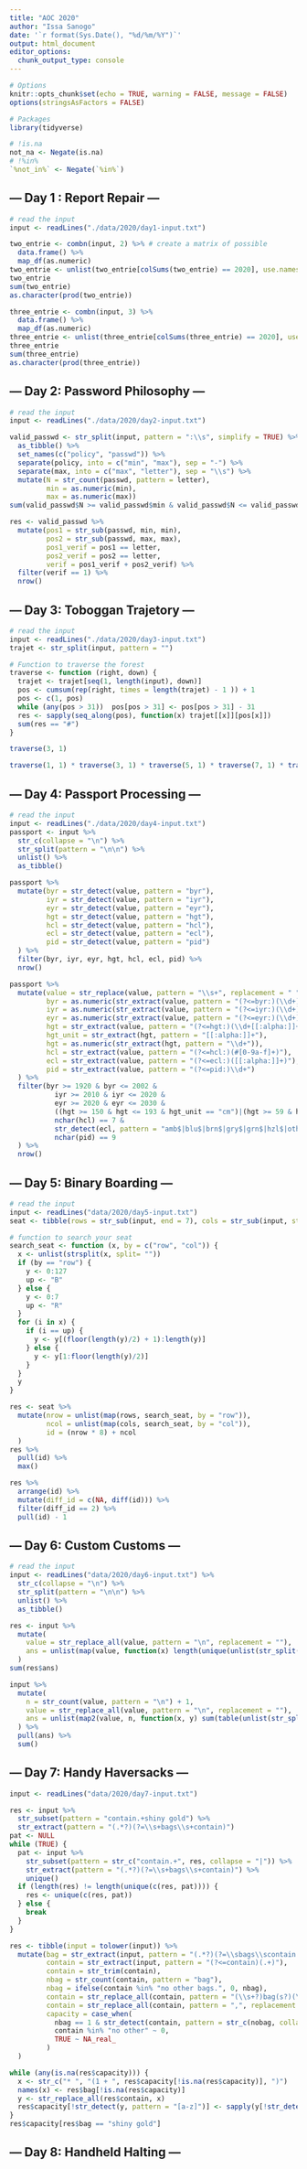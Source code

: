 ```yaml
---
title: "AOC 2020"
author: "Issa Sanogo"
date: '`r format(Sys.Date(), "%d/%m/%Y")`'
output: html_document
editor_options: 
  chunk_output_type: console
---
```


```r
# Options
knitr::opts_chunk$set(echo = TRUE, warning = FALSE, message = FALSE)
options(stringsAsFactors = FALSE)

# Packages
library(tidyverse)
```

```r
# !is.na
not_na <- Negate(is.na)
# !%in%
`%not_in%` <- Negate(`%in%`)
```

## --- Day 1 : Report Repair ---

```r
# read the input
input <- readLines("./data/2020/day1-input.txt")
```

```r
two_entrie <- combn(input, 2) %>% # create a matrix of possible
  data.frame() %>%
  map_df(as.numeric)
two_entrie <- unlist(two_entrie[colSums(two_entrie) == 2020], use.names = FALSE)
two_entrie
sum(two_entrie)
as.character(prod(two_entrie))
```

```r
three_entrie <- combn(input, 3) %>%
  data.frame() %>%
  map_df(as.numeric)
three_entrie <- unlist(three_entrie[colSums(three_entrie) == 2020], use.names = FALSE)
three_entrie
sum(three_entrie)
as.character(prod(three_entrie))
```

## --- Day 2: Password Philosophy ---

```r
# read the input
input <- readLines("./data/2020/day2-input.txt")
```

```r
valid_passwd <- str_split(input, pattern = ":\\s", simplify = TRUE) %>% 
  as_tibble() %>% 
  set_names(c("policy", "passwd")) %>% 
  separate(policy, into = c("min", "max"), sep = "-") %>% 
  separate(max, into = c("max", "letter"), sep = "\\s") %>% 
  mutate(N = str_count(passwd, pattern = letter),
         min = as.numeric(min),
         max = as.numeric(max))
sum(valid_passwd$N >= valid_passwd$min & valid_passwd$N <= valid_passwd$max)
```

```r
res <- valid_passwd %>%
  mutate(pos1 = str_sub(passwd, min, min),
         pos2 = str_sub(passwd, max, max),
         pos1_verif = pos1 == letter,
         pos2_verif = pos2 == letter,
         verif = pos1_verif + pos2_verif) %>%
  filter(verif == 1) %>% 
  nrow()
```

## --- Day 3: Toboggan Trajetory ---

```r
# read the input
input <- readLines("./data/2020/day3-input.txt")
trajet <- str_split(input, pattern = "")

# Function to traverse the forest
traverse <- function (right, down) {
  trajet <- trajet[seq(1, length(input), down)]
  pos <- cumsum(rep(right, times = length(trajet) - 1 )) + 1
  pos <- c(1, pos)
  while (any(pos > 31))  pos[pos > 31] <- pos[pos > 31] - 31
  res <- sapply(seq_along(pos), function(x) trajet[[x]][pos[x]])
  sum(res == "#") 
}
```

```r
traverse(3, 1)
```

```r
traverse(1, 1) * traverse(3, 1) * traverse(5, 1) * traverse(7, 1) * traverse(1, 2)
```

## --- Day 4: Passport Processing ---

```r
# read the input
input <- readLines("./data/2020/day4-input.txt")
passport <- input %>%
  str_c(collapse = "\n") %>%
  str_split(pattern = "\n\n") %>%
  unlist() %>%
  as_tibble()
```

```r
passport %>% 
  mutate(byr = str_detect(value, pattern = "byr"),
         iyr = str_detect(value, pattern = "iyr"),
         eyr = str_detect(value, pattern = "eyr"),
         hgt = str_detect(value, pattern = "hgt"),
         hcl = str_detect(value, pattern = "hcl"),
         ecl = str_detect(value, pattern = "ecl"),
         pid = str_detect(value, pattern = "pid")
  ) %>%
  filter(byr, iyr, eyr, hgt, hcl, ecl, pid) %>% 
  nrow()
```

```r
passport %>% 
  mutate(value = str_replace(value, pattern = "\\s+", replacement = " "),
         byr = as.numeric(str_extract(value, pattern = "(?<=byr:)(\\d+)")),
         iyr = as.numeric(str_extract(value, pattern = "(?<=iyr:)(\\d+)")),
         eyr = as.numeric(str_extract(value, pattern = "(?<=eyr:)(\\d+)")),
         hgt = str_extract(value, pattern = "(?<=hgt:)(\\d+[[:alpha:]]+)"),
         hgt_unit = str_extract(hgt, pattern = "[[:alpha:]]+"),
         hgt = as.numeric(str_extract(hgt, pattern = "\\d+")),
         hcl = str_extract(value, pattern = "(?<=hcl:)(#[0-9a-f]+)"),
         ecl = str_extract(value, pattern = "(?<=ecl:)([[:alpha:]]+)"),
         pid = str_extract(value, pattern = "(?<=pid:)\\d+")
  ) %>%
  filter(byr >= 1920 & byr <= 2002 &
           iyr >= 2010 & iyr <= 2020 &
           eyr >= 2020 & eyr <= 2030 &
           ((hgt >= 150 & hgt <= 193 & hgt_unit == "cm")|(hgt >= 59 & hgt <= 76 & hgt_unit == "in")) &
           nchar(hcl) == 7 &
           str_detect(ecl, pattern = "amb$|blu$|brn$|gry$|grn$|hzl$|oth$") &
           nchar(pid) == 9
  ) %>% 
  nrow()
```

## --- Day 5: Binary Boarding ---

```r
# read the input
input <- readLines("data/2020/day5-input.txt")
seat <- tibble(rows = str_sub(input, end = 7), cols = str_sub(input, start = 8))

# function to search your seat
search_seat <- function (x, by = c("row", "col")) {
  x <- unlist(strsplit(x, split= ""))
  if (by == "row") {
    y <- 0:127
    up <- "B"
  } else {
    y <- 0:7
    up <- "R"
  }
  for (i in x) {
    if (i == up) {
      y <- y[(floor(length(y)/2) + 1):length(y)]
    } else {
      y <- y[1:floor(length(y)/2)]
    }
  }
  y
}
```

```r
res <- seat %>%
  mutate(nrow = unlist(map(rows, search_seat, by = "row")),
         ncol = unlist(map(cols, search_seat, by = "col")),
         id = (nrow * 8) + ncol
  )
res %>%
  pull(id) %>%
  max()
```

```r
res %>% 
  arrange(id) %>%
  mutate(diff_id = c(NA, diff(id))) %>%
  filter(diff_id == 2) %>%
  pull(id) - 1
```

## --- Day 6: Custom Customs ---

```r
# read the input
input <- readLines("data/2020/day6-input.txt") %>%
  str_c(collapse = "\n") %>%
  str_split(pattern = "\n\n") %>%
  unlist() %>%
  as_tibble()
```

```r
res <- input %>% 
  mutate(
    value = str_replace_all(value, pattern = "\n", replacement = ""),
    ans = unlist(map(value, function(x) length(unique(unlist(str_split(x, pattern = ""))))))
  )
sum(res$ans)
```

```r
input %>%
  mutate(
    n = str_count(value, pattern = "\n") + 1,
    value = str_replace_all(value, pattern = "\n", replacement = ""),
    ans = unlist(map2(value, n, function(x, y) sum(table(unlist(str_split(x, pattern = "")))/y == 1)))
  ) %>%
  pull(ans) %>%
  sum()
```

## --- Day 7: Handy Haversacks ---

```r
input <- readLines("data/2020/day7-input.txt")
```

```r
res <- input %>%
  str_subset(pattern = "contain.+shiny gold") %>%
  str_extract(pattern = "(.*?)(?=\\s+bags\\s+contain)")
pat <- NULL
while (TRUE) {
  pat <- input %>%
    str_subset(pattern = str_c("contain.+", res, collapse = "|")) %>%
    str_extract(pattern = "(.*?)(?=\\s+bags\\s+contain)") %>%
    unique()
  if (length(res) != length(unique(c(res, pat)))) {
    res <- unique(c(res, pat))
  } else {
    break
  }
}
```

```r
res <- tibble(input = tolower(input)) %>%
  mutate(bag = str_extract(input, pattern = "(.*?)(?=\\sbags\\scontain.+)"),
         contain = str_extract(input, pattern = "(?<=contain)(.+)"),
         contain = str_trim(contain),
         nbag = str_count(contain, pattern = "bag"),
         nbag = ifelse(contain %in% "no other bags.", 0, nbag),
         contain = str_replace_all(contain, pattern = "(\\s+?)bag(s?)(\\.?)", replacement = ""),
         contain = str_replace_all(contain, pattern = ",", replacement = " +"),
         capacity = case_when(
           nbag == 1 & str_detect(contain, pattern = str_c(nobag, collapse = "|")) ~ as.numeric(str_extract(contain, pattern = "\\d+")),
           contain %in% "no other" ~ 0,
           TRUE ~ NA_real_
         )
  )

while (any(is.na(res$capacity))) {
  x <- str_c("* ", "(1 + ", res$capacity[!is.na(res$capacity)], ")")
  names(x) <- res$bag[!is.na(res$capacity)]
  y <- str_replace_all(res$contain, x)
  res$capacity[!str_detect(y, pattern = "[a-z]")] <- sapply(y[!str_detect(y, pattern = "[a-z]")], function (x) eval(parse(text = x)))
}
res$capacity[res$bag == "shiny gold"]
```

## --- Day 8: Handheld Halting ---


